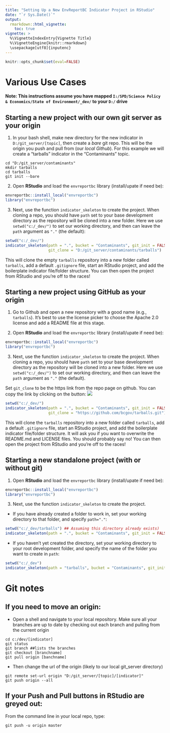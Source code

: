 ```yaml
---
title: "Setting Up a New EnvReportBC Indicator Project in RStudio"
date: "`r Sys.Date()`"
output: 
  rmarkdown::html_vignette:
    toc: true
vignette: >
  %\VignetteIndexEntry{Vignette Title}
  %\VignetteEngine{knitr::rmarkdown}
  \usepackage[utf8]{inputenc}
---
```


```r
knitr::opts_chunk$set(eval=FALSE)

```

# Various Use Cases

**Note: This instructions assume you have mapped `I:/SPD/Science Policy & Economics/State of Environment/_dev/` to your `D:/` drive**

## Starting a new project with our own git server as your origin

1) In your bash shell, make new directory for the new indicator in 
  `D:/git_server/[topic]`, then create a *bare* git repo.  This will be the 
  origin you push and pull from (our *local Github*). For this example we will 
  create a "tarballs" indicator in the "Contaminants" topic.

```
cd "D:/git_server/contaminants"
mkdir tarballs
cd tarballs
git init --bare
```

2) Open **RStudio** and load the `envreportbc` library (install/upate if need be):

```r
envreportbc::install_local("envreportbc")
library("envreportbc")
```

3) Next, use the function `indicator_skeleton` to create the project. When cloning
  a repo, you should have `path` set to your base development directory as the 
  repository will be cloned into a new folder. Here we use `setwd("c:/_dev/")` 
  to set our working directory, and then can leave the `path` argument as `"."`
  (the default):

```r
setwd("c:/_dev/")
indicator_skeleton(path = ".", bucket = "Contaminants", git_init = FALSE, 
                   git_clone = "D:/git_server/contaminants/tarballs")
```

This will clone the empty `tarballs` repository into a new folder called `tarballs`, 
add a default `.gitignore` file, start an RStudio project, and add the boilerplate 
indicator file/folder structure. You can then open the project from RStudio 
and you're off to the races!

## Starting a new project using GitHub as your origin

1) Go to Github and open a new repository with a good name (e.g., `tarballs`). 
  It's best to use the license picker to choose the Apache 2.0 license and add a 
  README file at this stage.

2) Open **RStudio** and load the `envreportbc` library (install/upate if need be):

```r
envreportbc::install_local("envreportbc")
library("envreportbc")
```

3) Next, use the function `indicator_skeleton` to create the project. When cloning
  a repo, you should have `path` set to your base development directory as the 
  repository will be cloned into a new folder. Here we use `setwd("c:/_dev/")` 
  to set our working directory, and then can leave the `path` argument as `"."`
  (the default).
  
  Set `git_clone` to be the https link from the repo page on github. 
  You can copy the link by clicking on the button:
  ![](clone.PNG)

```r
setwd("c:/_dev/")
indicator_skeleton(path = ".", bucket = "Contaminants", git_init = FALSE, 
                   git_clone = "https://github.com/bcgov/tarballs.git")
```

This will clone the `tarballs` repository into a new folder called `tarballs`, 
add a default `.gitignore` file, start an RStudio project, and add the boilerplate 
indicator file/folder structure. It will ask you if you want to overwrite the 
README.md and LICENSE files. You should probably say no! You can then open the 
project from RStudio and you're off to the races!


## Starting a new standalone project (with or without git)

1) Open **RStudio** and load the `envreportbc` library (install/upate if need be):

```r
envreportbc::install_local("envreportbc")
library("envreportbc")
```

3) Next, use the function `indicator_skeleton` to create the project. 
  - If you have already created a folder to work in, set your working directory 
  to that folder, and specify `path="."`:

```r
setwd("c:/_dev/tarballs") ## Assuming this directory already exists)
indicator_skeleton(path = ".", bucket = "Contaminants", git_init = FALSE)
```
  
  - If you haven't yet created the directory, set your working directory to your
    root development folder, and specify the name of the folder you want to create
    in `path`:
    
```r
setwd("c:/_dev")
indicator_skeleton(path = "tarballs", bucket = "Contaminants", git_init = FALSE)
```


# Git notes

## If you need to move an origin:

- Open a shell and navigate to your local repository.  Make sure all your 
branches are up to date by checking out each branch and pulling from the current origin

```
cd c:/dev/[indicator]
git status
git branch ##lists the branches
git checkout [branchname]
git pull origin [banchname]
```

- Then change the url of the origin (likely to our local git_server directory)

```
git remote set-url origin "D:/git_server/[topic]/[indicator]"
git push origin --all
```

## If your Push and Pull buttons in RStudio are greyed out:

From the command line in your local repo, type:
```
git push -u origin master
```

